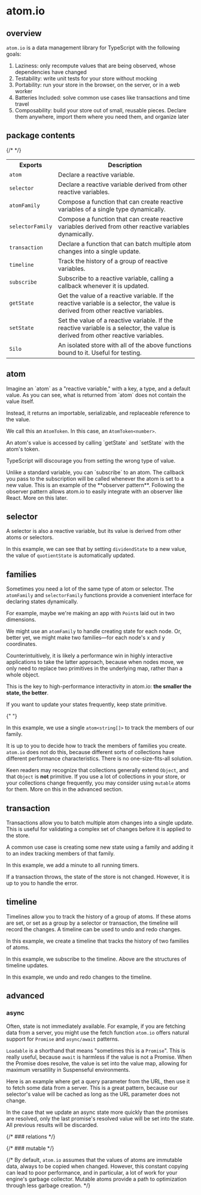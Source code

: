 






<Layout>

# atom.io

## overview

`atom.io` is a data management library for TypeScript with the following goals:

1. Laziness: only recompute values that are being observed, whose dependencies have changed
2. Testability: write unit tests for your store without mocking
3. Portability: run your store in the browser, on the server, or in a web worker
4. Batteries Included: solve common use cases like transactions and time travel
5. Composability: build your store out of small, reusable pieces. Declare them anywhere, import them where you need them, and organize later

## package contents

<table>
  <tbody>
    {/* <tr>
      <th>Exports</th>
      <th>Description</th>
    </tr> */}
    <tr>
      <td>
        <code>atom</code>
      </td>
      <td>Declare a reactive variable.</td>
    </tr>
    <tr>
      <td>
        <code>selector</code>
      </td>
      <td>
        Declare a reactive variable derived from other reactive variables.
      </td>
    </tr>
    <tr>
      <td>
        <code>atomFamily</code>
      </td>
      <td>
        Compose a function that can create reactive variables of a single type
        dynamically.
      </td>
    </tr>
    <tr>
      <td>
        <code>selectorFamily</code>
      </td>
      <td>
        Compose a function that can create reactive variables derived from other
        reactive variables dynamically.
      </td>
    </tr>
    <tr>
      <td>
        <code>transaction</code>
      </td>
      <td>
        Declare a function that can batch multiple atom changes into a single
        update.
      </td>
    </tr>
    <tr>
      <td>
        <code>timeline</code>
      </td>
      <td>Track the history of a group of reactive variables.</td>
    </tr>
    <tr>
      <td>
        <code>subscribe</code>
      </td>
      <td>
        Subscribe to a reactive variable, calling a callback whenever it is
        updated.
      </td>
    </tr>
    <tr>
      <td>
        <code>getState</code>
      </td>
      <td>
        Get the value of a reactive variable. If the reactive variable is a
        selector, the value is derived from other reactive variables.
      </td>
    </tr>
    <tr>
      <td>
        <code>setState</code>
      </td>
      <td>
        Set the value of a reactive variable. If the reactive variable is a
        selector, the value is derived from other reactive variables.
      </td>
    </tr>
    <tr>
      <td>
        <code>Silo</code>
      </td>
      <td>
        An isolated store with all of the above functions bound to it. Useful
        for testing.
      </td>
    </tr>
  </tbody>
</table>

## atom

<DeclareAnAtom client:load />
Imagine an `atom` as a "reactive variable," with a key, a type, and a default value.

<AnAtomTokenIsAReference client:load />
As you can see, what is returned from `atom` does not contain the value itself.

Instead, it returns an importable, serializable, and replaceable reference to the value.

We call this an `AtomToken`. In this case, an `AtomToken<number>`.

<GetAndSetAnAtom client:load />
An atom's value is accessed by calling `getState` and `setState` with the atom's
token.

TypeScript will discourage you from setting the wrong type of value.

<SubscribeToAnAtom client:load />
Unlike a standard variable, you can `subscribe` to an atom. The callback you pass
to the subscription will be called whenever the atom is set to a new value.

<SubscribePowersIntegrations client:load />
This is an example of the **observer pattern**. Following the observer pattern allows
atom.io to easily integrate with an observer like React. More on this later.

## selector

<DeclareASelector client:load />

A selector is also a reactive variable, but its value is derived from other atoms or selectors.

<UseASelector client:load />

In this example, we can see that by setting `dividendState` to a new value, the value of `quotientState` is automatically updated.

## families

Sometimes you need a lot of the same type of atom or selector. The `atomFamily` and `selectorFamily` functions provide a convenient interface for declaring states dynamically.

<DeclareAFamily client:load />

For example, maybe we're making an app with `Point`s laid out in two dimensions.

We might use an `atomFamily` to handle creating state for each node. Or, better yet, we might make two families—for each node's x and y coordinates.

Counterintuitively, it is likely a performance win in highly interactive applications to take the latter approach, because when nodes move, we only need to replace two primitives in the underlying map, rather than a whole object.

This is the key to high-performance interactivity in atom.io: **the smaller the state, the better**.

If you want to update your states frequently, keep state primitive.

<UseAnIndexToTrackFamilyMembers client:load />{" "}

In this example, we use a single `atom<string[]>` to track the members of our family.

It is up to you to decide how to track the members of families you create. `atom.io` does not do this, because different sorts of collections have different performance characteristics. There is no one-size-fits-all solution.

Keen readers may recognize that collections generally extend `Object`, and that `Object` is **not** primitive. If you use a lot of collections in your store, or your collections change frequently, you may consider using `mutable` atoms for them. More on this in the advanced section.

## transaction

Transactions allow you to batch multiple atom changes into a single update. This is useful for validating a complex set of changes before it is applied to the store.

<CallAFamilyInATransaction client:load />

A common use case is creating some new state using a family and adding it to an index tracking members of that family.

<IterateThroughAnIndexChangingTheValueOfSomeAtoms client:load />

In this example, we add a minute to all running timers.

<TryCatchAFailedTransaction client:load />

If a transaction throws, the state of the store is not changed. However, it is up to you to handle the error.

## timeline

Timelines allow you to track the history of a group of atoms. If these atoms are set, or set as a group by a selector or transaction, the timeline will record the changes. A timeline can be used to undo and redo changes.

<CreateATimeline client:load />

In this example, we create a timeline that tracks the history of two families of atoms.

<SubscribeToATimeline client:load />

In this example, we subscribe to the timeline. Above are the structures of timeline updates.

<UndoAndRedoChanges client:load />

In this example, we undo and redo changes to the timeline.

## advanced

### async

Often, state is not immediately available. For example, if you are fetching data from a server, you might use the fetch function `atom.io` offers natural support for `Promise` and `async/await` patterns.

<AwaitYourState client:load />

`Loadable` is a shorthand that means "sometimes this is a `Promise`". This is really useful, because `await` is harmless if the value is not a Promise. When the Promise does resolve, the value is set into the value map, allowing for maximum versatility in Suspenseful environments.

<LoadableSelector client:load />

Here is an example where get a query parameter from the URL, then use it to fetch some data from a server. This is a great pattern, because our selector's value will be cached as long as the URL parameter does not change.

<AvoidRaceBetweenPromises client:load />

In the case that we update an async state more quickly than the promises are resolved, only the last promise's resolved value will be set into the state. All previous results will be discarded.

{/* ### relations */}

{/* ### mutable */}

{/* By default, `atom.io` assumes that the values of atoms are immutable data, always to be copied when changed. However, this constant copying can lead to poor performance, and in particular, a lot of work for your engine's garbage collector. Mutable atoms provide a path to optimization through less garbage creation. */}

</Layout>
